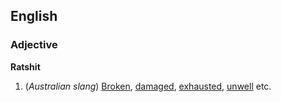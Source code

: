 ==English==
===Adjective===
'''Ratshit''' 
#(''Australian slang'') [[Broken]], [[damage]]d, [[exhausted]], [[unwell]] etc.